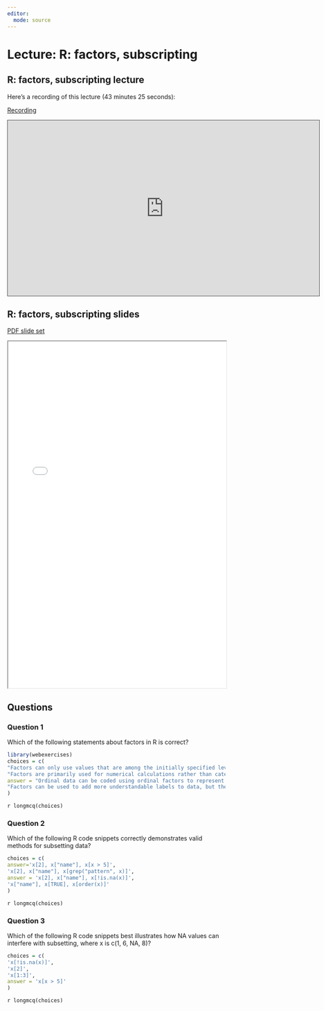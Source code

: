 ```yaml
---
editor: 
  mode: source  
---  
```


# Lecture: R: factors, subscripting

## R: factors, subscripting lecture

Here's a recording of this lecture (43 minutes 25 seconds):

[Recording](https://pitt.hosted.panopto.com/Panopto/Pages/Viewer.aspx?id=850e5bbc-cbad-4d5d-967e-b06f00fa2c54){.external target="_blank"}

<iframe credentialless src="https://pitt.hosted.panopto.com/Panopto/Pages/Embed.aspx?id=850e5bbc-cbad-4d5d-967e-b06f00fa2c54&amp;autoplay=false&amp;offerviewer=true&amp;showtitle=true&amp;showbrand=true&amp;captions=true&amp;interactivity=all" height="405" width="720" style="border: 1px solid #464646;" allowfullscreen allow="autoplay">

</iframe>

## R: factors, subscripting slides

[PDF slide set](pdfs/R_factors_dates.pdf){target="_blank"}

<iframe width="100%" height="800" src="pdfs/R_factors_dates.pdf">
</iframe>

## Questions

### Question 1

Which of the following statements about factors in R is correct?

```r
library(webexercises)
choices = c(
"Factors can only use values that are among the initially specified levels, and cannot have new levels added later.",
"Factors are primarily used for numerical calculations rather than categorical data.",
answer = "Ordinal data can be coded using ordinal factors to represent the order of categories.",
"Factors can be used to add more understandable labels to data, but they do not support ordinal data."
)
```

`r longmcq(choices)`


### Question 2

Which of the following R code snippets correctly demonstrates valid methods for subsetting data?

```r
choices = c(
answer='x[2], x["name"], x[x > 5]',
'x[2], x["name"], x[grep("pattern", x)]',
answer = 'x[2], x["name"], x[!is.na(x)]',
'x["name"], x[TRUE], x[order(x)]'
)
```

`r longmcq(choices)`


### Question 3

Which of the following R code snippets best illustrates how NA values can interfere with subsetting, where x is c(1, 6, NA, 8)?

```r
choices = c(
'x[!is.na(x)]',
'x[2]',
'x[1:3]',
answer = 'x[x > 5]'
)
```

`r longmcq(choices)`
